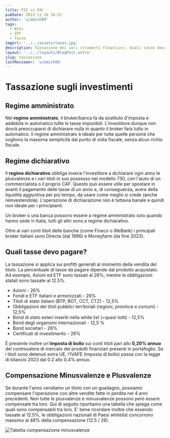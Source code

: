 ```yaml
---
title: PIC vs PAC
pubDate: 2023-11-16 16:52
author: 'u/emish89'
tags:
  - Wiki
  - IPF
  - Tasse
imgUrl: '../../assets/taxes.jpg'
description: Tassazione dei vari strumenti finanziari. Quali tasse devo pagare? Quali sono i regimi fiscali? Quali sono le differenze tra regime dichiarativo e amministrato?
layout: '../../layouts/BlogPost.astro'
slug: tassazione
lastReviewer: 'u/emish89'
---
```


# Tassazione sugli investimenti

## **Regime amministrato**

Nel **regime amministrato**, il broker/banca fa da sostituto d'imposta e addebita in automatico tutte le tasse imponibili.
L'investitore dunque non dovrà preoccuparsi di dichiarare nulla in quanto il broker farà tutto in automatico.
Il regime amministrato è ideale per tutte quelle persone che vogliono la massima semplicità dal punto di vista fiscale, senza alcun richio fiscale.

## **Regime dichiarativo**

Il **regime dichiarativo** obbliga invece l'investitore a dichiarare ogni anno le plusvalenze e i vari titoli in suo possesso nel modello 730,
con l'aiuto di un commercialista o il proprio CAF.
Questo può essere utile per spostare in avanti il pagamento delle tasse di un anno e,
di conseguenza, avere della liquidità aggiuntiva per più tempo, da usare come meglio si crede (anche reinvestendola).
L'operazione di dichiarazione non è tuttavia banale e quindi non ideale per i principianti.

Un broker o una banca possono essere a regime amministrato solo quando hanno sede in Italia, tutti gli altri sono a regime dichiarativo.

Oltre ai vari conti titoli delle banche (come Fineco o WeBank) i principali broker italiani sono Directa (dal 1996) e Moneyfarm (da fine 2023).

## **Quali tasse devo pagare?**

La tassazione si applica sui profitti generati al momento della vendita del titolo. La percentuale di tasse da pagare dipende dal prodotto acquistato.
Ad esempio, Azioni ed ETF sono tassati al 26%, mentre le obbligazioni statali sono tassate al 12.5%.

- Azioni - 26%
- Fondi e ETF italiani e armonizzati - 26%
- Titoli di stato italiani (BTP, BOT, CCT, CTZ) - 12,5%
- Obbligazioni dei titoli pubblici territoriali (regioni, province e comuni) - 12,5%
- Bond di stato esteri inseriti nella white list (=quasi tutti) - 12,5%
- Bond degli organismi internazionali - 12,5 %
- Bond societari - 26%
- Certificati di investimento - 26%

È presente inoltre un'**imposta di bollo** sui conti titoli pari allo **0,20% annuo** del controvalore di mercato dei prodotti finanziari presenti in portafoglio.
Se i titoli sono detenuti extra UE, l'IVAFE (imposta di bollo) passa con la legge di bilancio 2023 dal 0.2 allo 0.4% annuo.

## **Compensazione Minusvalenze e Plusvalenze**

Se durante l'anno vendiamo un titolo con un guadagno, possiamo compensare l'operazione con altre vendite fatte in perdita nei 4 anni precedenti.
Non tutte le plusvalenze e minusvalenze possono però essere compensate tra loro. Qui di seguito riportiamo una tabella che spiega come quali sono compensabili tra loro.
E' bene ricordare inoltre che essendo tassate al 12.5%, le obbligazioni nazionali di Paesi whitelist concorrono massimo al 48% della compensazione (12.5 / 26).

![Tabella compensazione minusvalenze](../../assets/minus.jpg)

